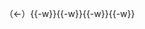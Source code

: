 （[[小港林園線|{{Color|#888888|小港林園線}}]]←）[[鹽洲站|{{Color|#888888|鹽洲}}]]{{-w}}[[烏龍站|{{Color|#888888|烏龍}}]]{{-w}}[[東港站 (高雄捷運)|{{Color|#888888|東港}}]]{{-w}}[[以栗站|{{Color|#888888|以栗}}]]{{-w}}[[大鵬灣站|{{Color|#888888|大鵬灣}}]]
